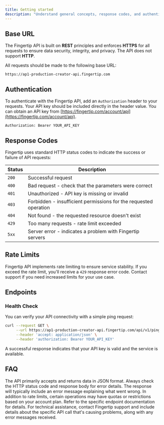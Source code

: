 ```yaml
---
title: Getting started
description: "Understand general concepts, response codes, and authentication strategies."
---
```


## Base URL

The Fingertip API is built on **REST** principles and enforces **HTTPS** for all requests to ensure data security, integrity, and privacy. The API does not support **HTTP**.

All requests should be made to the following base URL:

```
https://ap1-production-creator-api.fingertip.com
```

## Authentication

To authenticate with the Fingertip API, add an `Authorization` header to your requests. Your API key should be included directly in the header value. You can obtain an API key from [https://fingertip.com/account/api](https://fingertip.com/account/api).

```
Authorization: Bearer YOUR_API_KEY
```

## Response Codes

Fingertip uses standard HTTP status codes to indicate the success or failure of API requests:

| Status | Description                                                      |
| ------ | ---------------------------------------------------------------- |
| `200`  | Successful request                                               |
| `400`  | Bad request - check that the parameters were correct             |
| `401`  | Unauthorized - API key is missing or invalid                     |
| `403`  | Forbidden - insufficient permissions for the requested operation |
| `404`  | Not found - the requested resource doesn't exist                 |
| `429`  | Too many requests - rate limit exceeded                          |
| `5xx`  | Server error - indicates a problem with Fingertip servers        |

## Rate Limits

Fingertip API implements rate limiting to ensure service stability. If you exceed the rate limit, you'll receive a `429` response error code. Contact support if you need increased limits for your use case.

## Endpoints

### Health Check

You can verify your API connectivity with a simple ping request:

```bash
curl --request GET \
     --url https://ap1-production-creator-api.fingertip.com/api/v1/ping \
     --header 'accept: application/json' \
     --header 'authorization: Bearer YOUR_API_KEY'
```

A successful response indicates that your API key is valid and the service is available.

## FAQ

<AccordionGroup>
  <Accordion title="What data formats does the API support?">
    The API primarily accepts and returns data in JSON format.
  </Accordion>

<Accordion title="How should I handle errors?">
  Always check the HTTP status code and response body for error details. The
  response will typically include an error message explaining what went wrong.
</Accordion>

<Accordion title="Are there any usage limitations?">
  In addition to rate limits, certain operations may have quotas or restrictions
  based on your account plan. Refer to the specific endpoint documentation for
  details.
</Accordion>

  <Accordion title="How can I get help if I encounter issues?">
    For technical assistance, contact Fingertip support and include details about
    the specific API call that's causing problems, along with any error messages
    received.
  </Accordion>
</AccordionGroup>
